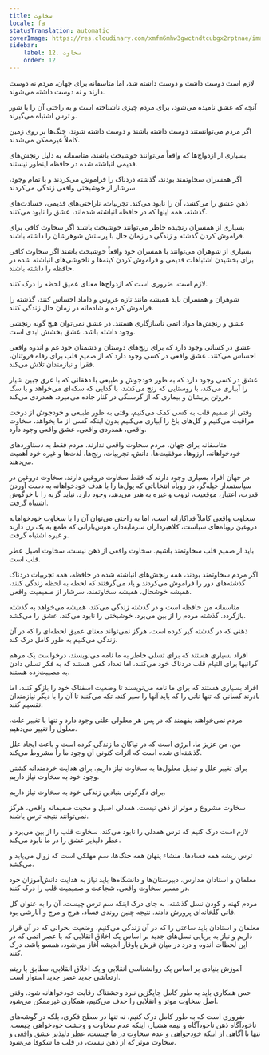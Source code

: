 ```yaml
---
title: سخاوت
locale: fa
statusTranslation: automatic
coverImage: https://res.cloudinary.com/xmfm6mhw3gwctndtcubgx2rptnae/image/upload/v1740337243/small_cover_educacion_fundamental_a051170f1c.webp
sidebar:
    label: 12. سخاوت
    order: 12
---
```

لازم است دوست داشت و دوست داشته شد، اما متاسفانه برای جهان، مردم نه دوست دارند و نه دوست داشته می‌شوند.

آنچه که عشق نامیده می‌شود، برای مردم چیزی ناشناخته است و به راحتی آن را با شور و ترس اشتباه می‌گیرند.

اگر مردم می‌توانستند دوست داشته باشند و دوست داشته شوند، جنگ‌ها بر روی زمین کاملاً غیرممکن می‌شدند.

بسیاری از ازدواج‌ها که واقعاً می‌توانند خوشبخت باشند، متاسفانه به دلیل رنجش‌های قدیمی انباشته شده در حافظه اینطور نیستند.

اگر همسران سخاوتمند بودند، گذشته دردناک را فراموش می‌کردند و با تمام وجود، سرشار از خوشبختی واقعی زندگی می‌کردند.

ذهن عشق را می‌کشد، آن را نابود می‌کند. تجربیات، ناراحتی‌های قدیمی، حسادت‌های گذشته، همه اینها که در حافظه انباشته شده‌اند، عشق را نابود می‌کنند.

بسیاری از همسران رنجیده خاطر می‌توانند خوشبخت باشند اگر سخاوت کافی برای فراموش کردن گذشته و زندگی در زمان حال با پرستش شوهرشان را داشته باشند.

بسیاری از شوهران می‌توانند با همسران خود واقعاً خوشبخت باشند اگر سخاوت کافی برای بخشیدن اشتباهات قدیمی و فراموش کردن کینه‌ها و ناخوشی‌های انباشته شده در حافظه را داشته باشند.

لازم است، ضروری است که ازدواج‌ها معنای عمیق لحظه را درک کنند.

شوهران و همسران باید همیشه مانند تازه عروس و داماد احساس کنند، گذشته را فراموش کرده و شادمانه در زمان حال زندگی کنند.

عشق و رنجش‌ها مواد اتمی ناسازگاری هستند. در عشق نمی‌توان هیچ گونه رنجشی وجود داشته باشد. عشق بخشش ابدی است.

عشق در کسانی وجود دارد که برای رنج‌های دوستان و دشمنان خود غم و اندوه واقعی احساس می‌کنند. عشق واقعی در کسی وجود دارد که از صمیم قلب برای رفاه فروتنان، فقرا و نیازمندان تلاش می‌کند.

عشق در کسی وجود دارد که به طور خودجوش و طبیعی با دهقانی که با عرق جبین شیار را آبیاری می‌کند، با روستایی که رنج می‌کشد، با گدایی که سکه‌ای می‌خواهد و با سگ فروتن پریشان و بیماری که از گرسنگی در کنار جاده می‌میرد، همدردی می‌کند.

وقتی از صمیم قلب به کسی کمک می‌کنیم، وقتی به طور طبیعی و خودجوش از درخت مراقبت می‌کنیم و گل‌های باغ را آبیاری می‌کنیم بدون اینکه کسی از ما بخواهد، سخاوت واقعی، همدردی واقعی، عشق واقعی وجود دارد.

متاسفانه برای جهان، مردم سخاوت واقعی ندارند. مردم فقط به دستاوردهای خودخواهانه، آرزوها، موفقیت‌ها، دانش، تجربیات، رنج‌ها، لذت‌ها و غیره خود اهمیت می‌دهند.

در جهان افراد بسیاری وجود دارند که فقط سخاوت دروغین دارند. سخاوت دروغین در سیاستمدار حیله‌گر، در روباه انتخاباتی که پول‌ها را با هدف خودخواهانه به دست آوردن قدرت، اعتبار، موقعیت، ثروت و غیره به هدر می‌دهد، وجود دارد. نباید گربه را با خرگوش اشتباه گرفت.

سخاوت واقعی کاملاً فداکارانه است، اما به راحتی می‌توان آن را با سخاوت خودخواهانه دروغین روباه‌های سیاست، کلاهبرداران سرمایه‌دار، هوس‌بازانی که طمع به یک زن دارند و غیره اشتباه گرفت.

باید از صمیم قلب سخاوتمند باشیم. سخاوت واقعی از ذهن نیست، سخاوت اصیل عطر قلب است.

اگر مردم سخاوتمند بودند، همه رنجش‌های انباشته شده در حافظه، همه تجربیات دردناک گذشته‌های دور را فراموش می‌کردند و یاد می‌گرفتند که لحظه به لحظه زندگی کنند، همیشه خوشحال، همیشه سخاوتمند، سرشار از صمیمیت واقعی.

متاسفانه من حافظه است و در گذشته زندگی می‌کند، همیشه می‌خواهد به گذشته بازگردد. گذشته مردم را از بین می‌برد، خوشبختی را نابود می‌کند، عشق را می‌کشد.

ذهنی که در گذشته گیر کرده است، هرگز نمی‌تواند معنای عمیق لحظه‌ای را که در آن زندگی می‌کنیم به طور کامل درک کند.

افراد بسیاری هستند که برای تسلی خاطر به ما نامه می‌نویسند، درخواست یک مرهم گرانبها برای التیام قلب دردناک خود می‌کنند، اما تعداد کمی هستند که به فکر تسلی دادن به مصیبت‌زده هستند.

افراد بسیاری هستند که برای ما نامه می‌نویسند تا وضعیت اسفناک خود را بازگو کنند، اما نادرند کسانی که تنها نانی را که باید آنها را سیر کند، تکه می‌کنند تا آن را با دیگر نیازمندان تقسیم کنند.

مردم نمی‌خواهند بفهمند که در پس هر معلولی علتی وجود دارد و تنها با تغییر علت، معلول را تغییر می‌دهیم.

من، من عزیز ما، انرژی است که در نیاکان ما زندگی کرده است و باعث ایجاد علل گذشته‌ای شده است که اثرات کنونی آن وجود ما را مشروط می‌کند.

برای تغییر علل و تبدیل معلول‌ها به سخاوت نیاز داریم. برای هدایت خردمندانه کشتی وجود خود به سخاوت نیاز داریم.

برای دگرگونی بنیادین زندگی خود به سخاوت نیاز داریم.

سخاوت مشروع و موثر از ذهن نیست. همدلی اصیل و محبت صمیمانه واقعی، هرگز نمی‌توانند نتیجه ترس باشند.

لازم است درک کنیم که ترس همدلی را نابود می‌کند، سخاوت قلب را از بین می‌برد و عطر دلپذیر عشق را در ما نابود می‌کند.

ترس ریشه همه فسادها، منشاء پنهان همه جنگ‌ها، سم مهلکی است که زوال می‌یابد و می‌کشد.

معلمان و استادان مدارس، دبیرستان‌ها و دانشگاه‌ها باید نیاز به هدایت دانش‌آموزان خود در مسیر سخاوت واقعی، شجاعت و صمیمیت قلب را درک کنند.

مردم کهنه و کودن نسل گذشته، به جای درک اینکه سم ترس چیست، آن را به عنوان گل فانی گلخانه‌ای پرورش دادند. نتیجه چنین روندی فساد، هرج و مرج و آنارشی بود.

معلمان و استادان باید ساعتی را که در آن زندگی می‌کنیم، وضعیت بحرانی که در آن قرار داریم و نیاز به برپایی نسل‌های جدید بر اساس یک اخلاق انقلابی که با عصر اتمی که در این لحظات اندوه و درد در میان غرش باوقار اندیشه آغاز می‌شود، همسو باشد، درک کنند.

آموزش بنیادی بر اساس یک روانشناسی انقلابی و یک اخلاق انقلابی، مطابق با ریتم ارتعاشی جدید عصر جدید استوار است.

حس همکاری باید به طور کامل جایگزین نبرد وحشتناک رقابت خودخواهانه شود. وقتی اصل سخاوت موثر و انقلابی را حذف می‌کنیم، همکاری غیرممکن می‌شود.

ضروری است که به طور کامل درک کنیم، نه تنها در سطح فکری، بلکه در گوشه‌های ناخودآگاه ذهن ناخودآگاه و نیمه هشیار، اینکه عدم سخاوت و وحشت خودخواهی چیست. تنها با آگاهی از اینکه خودخواهی و عدم سخاوت در ما چیست، عطر دلپذیر عشق واقعی و سخاوت موثر که از ذهن نیست، در قلب ما شکوفا می‌شود.

